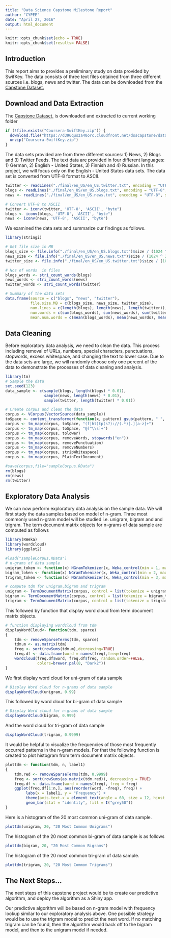 ```yaml
---
title: "Data Science Capstone Milestone Report"
author: "CYPEE"
date: "April 27, 2016"
output: html_document
---
```


```r
knitr::opts_chunk$set(echo = TRUE)
knitr::opts_chunk$set(results= FALSE)
```

## Introduction
This report aims to provides a preliminary study on data provided by SwifKey. The data consists of three text files obtained from three different sources i.e. blogs, news and twitter. The data can be downloaded from the <a href="https://d396qusza40orc.cloudfront.net/dsscapstone/dataset/Coursera-SwiftKey.zip">Capstone Dataset.</a></p>

## Download and Data Extraction
The <a href="https://d396qusza40orc.cloudfront.net/dsscapstone/dataset/Coursera-SwiftKey.zip">Capstone Dataset.</a> is downloaded and extracted to current working folder

```r
if (!file.exists("Coursera-SwiftKey.zip")) {
  download.file("https://d396qusza40orc.cloudfront.net/dsscapstone/dataset/Coursera-SwiftKey.zip", 'Coursera-SwiftKey.zip')
  unzip("Coursera-SwiftKey.zip")
}
```
The data sets provided are from three different sources: 1) News, 2) Blogs and 3) Twitter Feeds. The text data are provided in four different languages: 1) German, 2) English - United States, 3) Finnish and 4) Russian. In this project, we will focus only on the English - United States data sets. The data set is converted from UTF-8 format to ASCII.

```r
twitter <- readLines("./final/en_US/en_US.twitter.txt", encoding = "UTF-8", skipNul = TRUE)
blogs <- readLines("./final/en_US/en_US.blogs.txt", encoding = "UTF-8", skipNul = TRUE)
news <- readLines("./final/en_US/en_US.news.txt", encoding = "UTF-8", skipNul = TRUE)

# Convert UTF-8 to ASCII
twitter <- iconv(twitter, 'UTF-8', 'ASCII', "byte")
blogs <- iconv(blogs, 'UTF-8', 'ASCII', "byte")
news <- iconv(news, 'UTF-8', 'ASCII', "byte")
```
We examined the data sets and summarize our findings as follows.

```r
library(stringi)

# Get file size in MB
blogs_size <- file.info("./final/en_US/en_US.blogs.txt")$size / (1024 ^ 2)
news_size <- file.info("./final/en_US/en_US.news.txt")$size / (1024 ^ 2)
twitter_size <- file.info("./final/en_US/en_US.twitter.txt")$size / (1024 ^ 2)

# Nos of words  in files
blogs_words <- stri_count_words(blogs)
news_words <- stri_count_words(news)
twitter_words <- stri_count_words(twitter)

# Summary of the data sets
data.frame(source = c("blogs", "news", "twitter"),
           file.size.MB = c(blogs_size, news_size, twitter_size),
           num.lines = c(length(blogs), length(news), length(twitter)),
           num.words = c(sum(blogs_words), sum(news_words), sum(twitter_words)),
           mean.num.words = c(mean(blogs_words), mean(news_words), mean(twitter_words)))
```

## Data Cleaning
Before exploratory data analysis, we need to clean the data. This process including removal of URLs, numbers, special characters, punctuations, stopwords, excess whitespace, and changing the text to lower case. Due to the data sets are large, we will randomly choose only one percent of the data to demonstrate the processes of data cleaning and  analysis.

```r
library(tm)
# Sample the data
set.seed(123)
data_sample <- c(sample(blogs, length(blogs) * 0.01),
                 sample(news, length(news) * 0.01),
                 sample(twitter, length(twitter) * 0.01))

# Create corpus and clean the data
corpus <- VCorpus(VectorSource(data_sample))
toSpace <- content_transformer(function(x, pattern) gsub(pattern, " ", x))
corpus <- tm_map(corpus, toSpace, "(f|ht)tp(s?)://(.*)[.][a-z]+")
corpus <- tm_map(corpus, toSpace, "@[^\\s]+")
corpus <- tm_map(corpus, tolower)
corpus <- tm_map(corpus, removeWords, stopwords("en"))
corpus <- tm_map(corpus, removePunctuation)
corpus <- tm_map(corpus, removeNumbers)
corpus <- tm_map(corpus, stripWhitespace)
corpus <- tm_map(corpus, PlainTextDocument)

#save(corpus,file="sampleCorpus.RData")
rm(blogs)
rm(news)
rm(twitter)
```

## Exploratory Data Analysis

We can now perform exploratory data analysis on the sample data. We will first study the data samples based on model of n-gram. Three most commonly used n-gram model will be studied i.e. unigram, bigram and and trigram. The term document matrix objects for n-grams of data sample are computed as follows 
```r
library(RWeka)
library(wordcloud)
library(ggplot2)

#load("sampleCorpus.RData")
# n-grams of data sample
unigram_token <- function(x) NGramTokenizer(x, Weka_control(min = 1, max = 1))
bigram_token <- function(x) NGramTokenizer(x, Weka_control(min = 2, max = 2))
trigram_token <- function(x) NGramTokenizer(x, Weka_control(min = 3, max = 3))

# compute tdm for unigram,bigram and trigram
unigram <- TermDocumentMatrix(corpus, control = list(tokenize = unigram_token))
bigram <- TermDocumentMatrix(corpus, control = list(tokenize = bigram_token))
trigram <- TermDocumentMatrix(corpus, control = list(tokenize = trigram_token))
```

This followed by function that  display word cloud from term document matrix objects.
```r
# function displaying wordcloud from tdm
displayWordCloud<- function(tdm, sparce)
{
    tdm <- removeSparseTerms(tdm, sparce)
    tdm.m <- as.matrix(tdm)
    freq <- sort(rowSums(tdm.m),decreasing=TRUE)
    freq.df <- data.frame(word = names(freq),freq=freq)
    wordcloud(freq.df$word, freq.df$freq, random.order=FALSE,
              colors=brewer.pal(8, "Dark2"))
}
```

We first display word cloud for uni-gram of data sample
```r
# Display Word cloud for n-grams of data sample
displayWordCloud(unigram, 0.99)
```

This followed by word cloud for bi-gram of data sample
```r
# Display Word cloud for n-grams of data sample
displayWordCloud(bigram, 0.999)
```

And the word cloud for tri-gram of data sample
```r
displayWordCloud(trigram, 0.9999)
```

It would be helpful to visualize the frequencies of those most frequently occurred patterns in the n-gram models. For that the following function is created to plot histogram from term document matrix objects.
```r
plottdm <- function(tdm, n, label1)
{
    tdm.red <- removeSparseTerms(tdm, 0.9999)
    freq <- sort(rowSums(as.matrix(tdm.red)), decreasing = TRUE)
    freq.df <- data.frame(word = names(freq), freq = freq)
    ggplot(freq.df[1:n,], aes(reorder(word, -freq), freq)) +
         labs(x = label1, y = "Frequency") +
         theme(axis.text.x = element_text(angle = 60, size = 12, hjust = 1)) +
         geom_bar(stat = "identity", fill = I("grey50"))
}
```

Here is a histogram of the 20 most common uni-gram of data sample.
```r
plottdm(unigram, 20, "20 Most Common Unigrams")
```

The histogram of the 20 most common bi-gram of data sample is as follows
```r
plottdm(bigram, 20, "20 Most Common Bigrams")
```

The histogram of the 20 most common tri-gram of data sample.
```r
plottdm(trigram, 20, "20 Most Common Trigrams")
```

## The Next Steps...

The next steps of this capstone project would be to create our predictive algorithm, and deploy the algorithm as a Shiny app.

Our predictive algorithm will be based on n-gram model with frequency lookup similar to our exploratory analysis above. One possible strategy would be to use the trigram model to predict the next word. If no matching trigram can be found, then the algorithm would back off to the bigram model, and then to the unigram model if needed.

